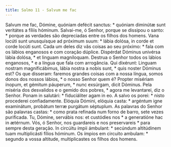 ```yaml
---
title: Salmo 11 - Salvum me fac
---
```


<div class="grid grid-cols-2 gap-5">
  <span class="col-6 dropcaps text-justify">
    Salvum me fac, Dómine, quóniam defécit sanctus: * quóniam diminútæ sunt
    veritátes a fíliis hóminum.
  </span>
  <span class="col-6 dropcaps text-justify">
    Salvai-me, ó Senhor, porque se dissipou o santo: * porque as verdades são
    depreciadas entre os filhos dos homens.
  </span>
  <span class="col-6 text-justify">
    Vana locúti sunt unusquísque ad próximum suum: * lábia dolósa, in corde et
    corde locúti sunt.
  </span>
  <span class="col-6 text-justify">
    Cada um deles diz vãs coisas ao seu próximo: * fala com os lábios enganosos
    e com coração dúplice.
  </span>
  <span class="col-6 text-justify">
    Dispérdat Dóminus univérsa lábia dolósa, * et linguam magníloquam.
  </span>
  <span class="col-6 text-justify">
    Destrua o Senhor todos os lábios enganosos, * e a língua que fala com
    arrogância.
  </span>
  <span class="col-6 text-justify">
    Qui dixérunt: Linguam nostram magnificábimus, lábia nostra a nobis sunt, *
    quis noster Dóminus est?
  </span>
  <span class="col-6 text-justify">
    Os que disseram: faremos grandes coisas com a nossa língua, somos donos dos
    nossos lábios, * o nosso Senhor quem é?
  </span>
  <span class="col-6 text-justify">
    Propter misériam ínopum, et gémitum páuperum, * nunc exsúrgam, dicit
    Dóminus.
  </span>
  <span class="col-6 text-justify">
    Pela miséria dos desvalidos e o gemido dos pobres, * agora me levantarei,
    diz o Senhor.
  </span>
  <span class="col-6 text-justify">
    Ponam in salutári: * fiduciáliter agam in eo.
  </span>
  <span class="col-6 text-justify">
    A salvo os porei: * nisto procederei confiadamente.
  </span>
  <span class="col-6 text-justify">
    Elóquia Dómini, elóquia casta: * argéntum igne examinátum, probátum terræ
    purgátum séptuplum.
  </span>
  <span class="col-6 text-justify">
    As palavras do Senhor são palavras castas: * como prata refinada num forno
    de barro, sete vezes purificada.
  </span>
  <span class="col-6 text-justify">
    Tu, Dómine, servábis nos: et custódies nos * a generatióne hac in ætérnum.
  </span>
  <span class="col-6 text-justify">
    Vós, ó Senhor, nos guardareis e nos preservareis * para sempre desta
    geração.
  </span>
  <span class="col-6 text-justify">
    In circúitu ímpii ámbulant: * secúndum altitúdinem tuam multiplicásti fílios
    hóminum.
  </span>
  <span class="col-6 text-justify">
    Os ímpios em circuito ambulam: * segundo a vossa altitude, multiplicastes os
    filhos dos homens.
  </span>
</div>

